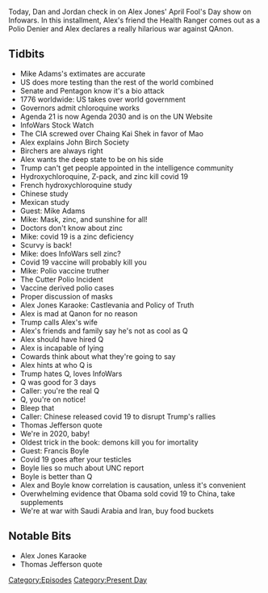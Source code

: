 {{DEFAULTSORT:
    #_EPISODE_0415:April 1, 2020
}}{{Episode
    | title           = April 1, 2020
    | caption         = [https://knowledgefight.libsyn.com/knowledge-fight-april-1-2020 Listen to this episode on Libsyn]
    | episodeNumber   = 415
    | length          = 02:46:22
    | airDate         = April 3, 2020
    | coverageDate    = April 1, 2020
    | episodeType     = [[:Category:Present Day|Present Day]]
    | appearance      = [[Mike Adams]], [[Chaing Kai Shek]], [[Mao Zedong]], [[Francis Boyle]]
    | previousEpisode = [[414: Bill Cooper's Ambitiously Bad Idea]]
    | nextEpisode     = [[416: April 2, 2020]]
}}

{{Stub}}

Today, Dan and Jordan check in on Alex Jones' April Fool's Day show on Infowars. In this installment, Alex's friend the Health Ranger comes out as a Polio Denier and Alex declares a really hilarious war against QAnon.

==Tidbits==

*Mike Adams's extimates are accurate
*US does more testing than the rest of the world combined
*Senate and Pentagon know it's a bio attack
*1776 worldwide: US takes over world government
*Governors admit chloroquine works
*Agenda 21 is now Agenda 2030 and is on the UN Website
*InfoWars Stock Watch
*The CIA screwed over Chaing Kai Shek in favor of Mao
*Alex explains John Birch Society
*Birchers are always right
*Alex wants the deep state to be on his side
*Trump can't get people appointed in the intelligence community
*Hydroxychloroquine, Z-pack, and zinc kill covid 19
*French hydroxychloroquine study
*Chinese study
*Mexican study
*Guest: Mike Adams
*Mike: Mask, zinc, and sunshine for all!
*Doctors don't know about zinc
*Mike: covid 19 is a zinc deficiency
*Scurvy is back!
*Mike: does InfoWars sell zinc?
*Covid 19 vaccine will probably kill you
*Mike: Polio vaccine truther
*The Cutter Polio Incident
*Vaccine derived polio cases
*Proper discussion of masks
*Alex Jones Karaoke: Castlevania and Policy of Truth
*Alex is mad at Qanon for no reason
*Trump calls Alex's wife
*Alex's friends and family say he's not as cool as Q
*Alex should have hired Q
*Alex is incapable of lying
*Cowards think about what they're going to say
*Alex hints at who Q is
*Trump hates Q, loves InfoWars
*Q was good for 3 days
*Caller: you're the real Q
*Q, you're on notice!
*Bleep that
*Caller: Chinese released covid 19 to disrupt Trump's rallies
*Thomas Jefferson quote
*We're in 2020, baby!
*Oldest trick in the book: demons kill you for imortality
*Guest: Francis Boyle
*Covid 19 goes after your testicles
*Boyle lies so much about UNC report
*Boyle is better than Q
*Alex and Boyle know correlation is causation, unless it's convenient
*Overwhelming evidence that Obama sold covid 19 to China, take supplements
*We're at war with Saudi Arabia and Iran, buy food buckets

==Notable Bits==

*Alex Jones Karaoke
*Thomas Jefferson quote

[[Category:Episodes]]
[[Category:Present Day]]